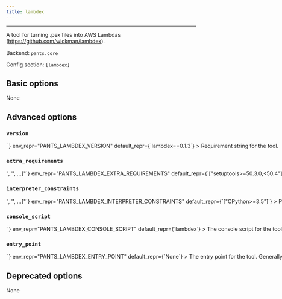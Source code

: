 ```yaml
---
title: lambdex
---
```



---

A tool for turning .pex files into AWS Lambdas (https://github.com/wickman/lambdex).

Backend: <span className="color--primary">`pants.core`</span>

Config section: <span className="color--primary">`[lambdex]`</span>

<span className={styles.options}>

## Basic options

None

## Advanced options

### `version`

<Option
  cli_repr={`--lambdex-version=<str>`}
  env_repr="PANTS_LAMBDEX_VERSION"
  default_repr={`lambdex==0.1.3`}
>
  Requirement string for the tool.
</Option>

### `extra_requirements`

<Option
  cli_repr={`--lambdex-extra-requirements="['<str>', '<str>', ...]"`}
  env_repr="PANTS_LAMBDEX_EXTRA_REQUIREMENTS"
  default_repr={`["setuptools>=50.3.0,<50.4"]`}
>
  Any additional requirement strings to use with the tool. This is useful if the
  tool allows you to install plugins or if you need to constrain a dependency to
  a certain version.
</Option>

### `interpreter_constraints`

<Option
  cli_repr={`--lambdex-interpreter-constraints="['<str>', '<str>', ...]"`}
  env_repr="PANTS_LAMBDEX_INTERPRETER_CONSTRAINTS"
  default_repr={`["CPython>=3.5"]`}
>
  Python interpreter constraints for this tool.
</Option>

### `console_script`

<Option
  cli_repr={`--lambdex-console-script=<str>`}
  env_repr="PANTS_LAMBDEX_CONSOLE_SCRIPT"
  default_repr={`lambdex`}
>
  The console script for the tool. Using this option is generally preferable to
  (and mutually exclusive with) specifying an --entry-point since console script
  names have a higher expectation of staying stable across releases of the tool.
  Usually, you will not want to change this from the default.
</Option>

### `entry_point`

<Option
  cli_repr={`--lambdex-entry-point=<str>`}
  env_repr="PANTS_LAMBDEX_ENTRY_POINT"
  default_repr={`None`}
>
  The entry point for the tool. Generally you only want to use this option if
  the tool does not offer a --console-script (which this option is mutually
  exclusive with). Usually, you will not want to change this from the default.
</Option>

## Deprecated options

None

</span>
